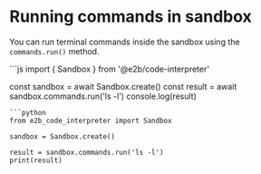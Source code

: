# Running commands in sandbox

You can run terminal commands inside the sandbox using the `commands.run()` method.

<CodeGroup>
```js
import { Sandbox } from '@e2b/code-interpreter'

const sandbox = await Sandbox.create()
const result = await sandbox.commands.run('ls -l')
console.log(result)
```
```python
from e2b_code_interpreter import Sandbox

sandbox = Sandbox.create()

result = sandbox.commands.run('ls -l')
print(result)
```
</CodeGroup>
